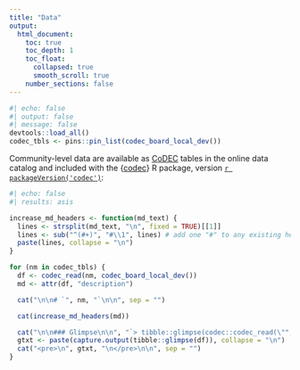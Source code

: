 ```yaml
---
title: "Data"
output:
  html_document:
    toc: true
    toc_depth: 1
    toc_float:
      collapsed: true
      smooth_scroll: true
    number_sections: false
---
```


```r
#| echo: false
#| output: false
#| message: false
devtools::load_all()
codec_tbls <- pins::pin_list(codec_board_local_dev())

```

Community-level data are available as [CoDEC](https://geomarker.io/codec) tables in the online data catalog and included with the {[codec](https://github.com/geomarker.io/codec)} R package, version [`r packageVersion('codec')`](https://github.com/geomarker-io/codec/releases):


```r
#| echo: false
#| results: asis

increase_md_headers <- function(md_text) {
  lines <- strsplit(md_text, "\n", fixed = TRUE)[[1]]
  lines <- sub("^(#+)", "#\\1", lines) # add one "#" to any existing header
  paste(lines, collapse = "\n")
}

for (nm in codec_tbls) {
  df <- codec_read(nm, codec_board_local_dev())
  md <- attr(df, "description")

  cat("\n\n# `", nm, "`\n\n", sep = "")

  cat(increase_md_headers(md))

  cat("\n\n### Glimpse\n\n", "`> tibble::glimpse(codec::codec_read(\"", nm, "\"))`\n\n", sep = "")
  gtxt <- paste(capture.output(tibble::glimpse(df)), collapse = "\n")
  cat("<pre>\n", gtxt, "\n</pre>\n\n", sep = "")
}
```

